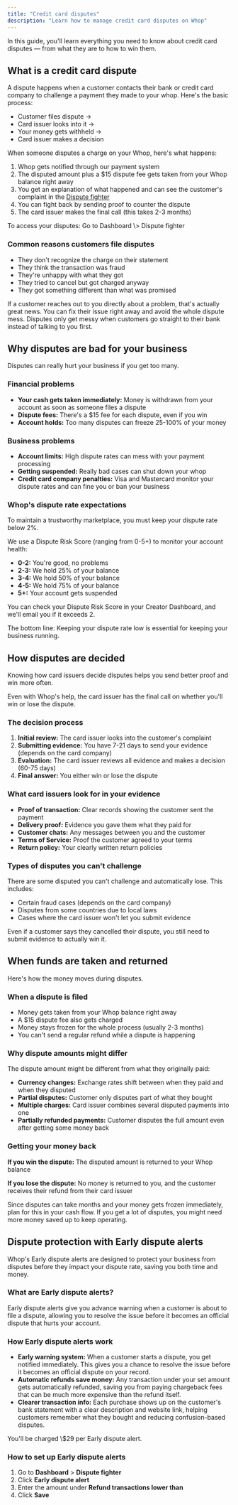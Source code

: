 ```yaml
---
title: "Credit card disputes"
description: "Learn how to manage credit card disputes on Whop"
---
```


In this guide, you'll learn everything you need to know about credit card disputes — from what they are to how to win them.

## What is a credit card dispute

A dispute happens when a customer contacts their bank or credit card company to challenge a payment they made to your whop. Here's the basic process:

- Customer files dispute →
- Card issuer looks into it →
- Your money gets withheld →
- Card issuer makes a decision

When someone disputes a charge on your Whop, here's what happens:

1. Whop gets notified through our payment system
2. The disputed amount plus a \$15 dispute fee gets taken from your Whop balance right away
3. You get an explanation of what happened and can see the customer's complaint in the [Dispute fighter](/apps/docs/manage-your-whop/dispute-fighter)
4. You can fight back by sending proof to counter the dispute
5. The card issuer makes the final call (this takes 2-3 months)

<Tip>
  To access your disputes: Go to Dashboard \> Dispute fighter
</Tip>

### Common reasons customers file disputes

- They don't recognize the charge on their statement
- They think the transaction was fraud
- They're unhappy with what they got
- They tried to cancel but got charged anyway
- They got something different than what was promised

<Tip>
  If a customer reaches out to you directly about a problem, that's actually great news. You can fix their issue right away and avoid the whole dispute mess. Disputes only get messy when customers go straight to their bank instead of talking to you first.
</Tip>

## Why disputes are bad for your business

Disputes can really hurt your business if you get too many.

### Financial problems

- **Your cash gets taken immediately:** Money is withdrawn from your account as soon as someone files a dispute
- **Dispute fees:** There's a \$15 fee for each dispute, even if you win
- **Account holds:** Too many disputes can freeze 25-100% of your money

### Business problems

- **Account limits:** High dispute rates can mess with your payment processing
- **Getting suspended:** Really bad cases can shut down your whop
- **Credit card company penalties:** Visa and Mastercard monitor your dispute rates and can fine you or ban your business

### Whop's dispute rate expectations

To maintain a trustworthy marketplace, you must keep your dispute rate below 2%.

We use a Dispute Risk Score (ranging from 0-5\+) to monitor your account health:

- **0-2:** You're good, no problems
- **2-3:** We hold 25% of your balance
- **3-4:** We hold 50% of your balance
- **4-5:** We hold 75% of your balance
- **5\+:** Your account gets suspended

You can check your Dispute Risk Score in your Creator Dashboard, and we'll email you if it exceeds 2.

<Tip>
  The bottom line: Keeping your dispute rate low is essential for keeping your business running.
</Tip>

## How disputes are decided

Knowing how card issuers decide disputes helps you send better proof and win more often.

<Warning>
  Even with Whop's help, the card issuer has the final call on whether you'll win or lose the dispute.
</Warning>

### The decision process

1. **Initial review:** The card issuer looks into the customer's complaint
2. **Submitting evidence:** You have 7-21 days to send your evidence (depends on the card company)
3. **Evaluation:** The card issuer reviews all evidence and makes a decision (60-75 days)
4. **Final answer:** You either win or lose the dispute

### What card issuers look for in your evidence

- **Proof of transaction:** Clear records showing the customer sent the payment
- **Delivery proof:** Evidence you gave them what they paid for
- **Customer chats:** Any messages between you and the customer
- **Terms of Service:** Proof the customer agreed to your terms
- **Return policy:** Your clearly written return policies

### Types of disputes you can't challenge

There are some disputed you can't challenge and automatically lose. This includes:

- Certain fraud cases (depends on the card company)
- Disputes from some countries due to local laws
- Cases where the card issuer won't let you submit evidence

<Tip>
  Even if a customer says they cancelled their dispute, you still need to submit evidence to actually win it.
</Tip>

## When funds are taken and returned

Here's how the money moves during disputes.

### When a dispute is filed

- Money gets taken from your Whop balance right away
- A \$15 dispute fee also gets charged
- Money stays frozen for the whole process (usually 2-3 months)
- You can't send a regular refund while a dispute is happening

### Why dispute amounts might differ

The dispute amount might be different from what they originally paid:

- **Currency changes:** Exchange rates shift between when they paid and when they disputed
- **Partial disputes:** Customer only disputes part of what they bought
- **Multiple charges:** Card issuer combines several disputed payments into one
- **Partially refunded payments:** Customer disputes the full amount even after getting some money back

### Getting your money back

**If you win the dispute:** The disputed amount is returned to your Whop balance

**If you lose the dispute:** No money is returned to you, and the customer receives their refund from their card issuer

<Tip>
  Since disputes can take months and your money gets frozen immediately, plan for this in your cash flow. If you get a lot of disputes, you might need more money saved up to keep operating.
</Tip>


## Dispute protection with Early dispute alerts

Whop's Early dispute alerts are designed to protect your business from disputes before they impact your dispute rate, saving you both time and money.

### What are Early dispute alerts?

Early dispute alerts give you advance warning when a customer is about to file a dispute, allowing you to resolve the issue before it becomes an official dispute that hurts your account.

### How Early dispute alerts work

- **Early warning system:** When a customer starts a dispute, you get notified immediately. This gives you a chance to resolve the issue before it becomes an official dispute on your record.
- **Automatic refunds save money:** Any transaction under your set amount gets automatically refunded, saving you from paying chargeback fees that can be much more expensive than the refund itself.
- **Clearer transaction info:** Each purchase shows up on the customer's bank statement with a clear description and website link, helping customers remember what they bought and reducing confusion-based disputes.

<Warning>
  You'll be charged \$29 per Early dispute alert.
</Warning>

### How to set up Early dispute alerts

1. Go to **Dashboard** \> **Dispute fighter**
2. Click **Early dispute alert**
3. Enter the amount under **Refund transactions lower than**
4. Click **Save**